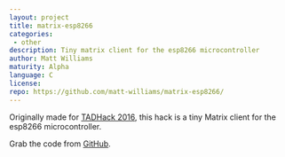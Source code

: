 ```yaml
---
layout: project
title: matrix-esp8266
categories: 
 - other
description: Tiny matrix client for the esp8266 microcontroller
author: Matt Williams
maturity: Alpha
language: C
license: 
repo: https://github.com/matt-williams/matrix-esp8266/
---
```


Originally made for [TADHack 2016](https://www.youtube.com/watch?v=X41RbOKTrbE&t=11m30s), this hack is a tiny Matrix client for the esp8266 microcontroller.

Grab the code from [GitHub](https://github.com/matt-williams/matrix-esp8266/).


